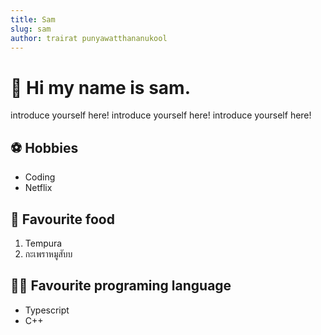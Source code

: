 ```yaml
---
title: Sam
slug: sam
author: trairat punyawatthananukool
---
```


# 👋 Hi my name is sam.

introduce yourself here!
introduce yourself here!
introduce yourself here!

## ⚽️ Hobbies

- Coding
- Netflix

## 🍤 Favourite food

1. Tempura
2. กะเพราหมูสับบ

## 👨‍💻 Favourite programing language

- Typescript
- C++
